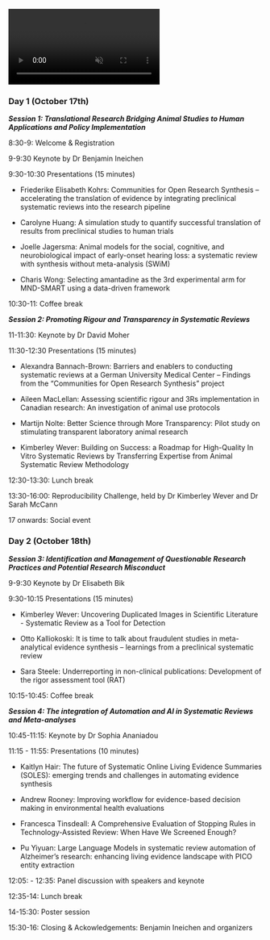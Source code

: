 <div class="background-video-container">
  <video autoplay loop muted playsinline>
    <source src="LogoVideo.mp4" type="video/mp4">
    Your browser does not support the video tag.
  </video>
</div>

### Day 1 (October 17th)

***Session 1: Translational Research Bridging Animal Studies to Human Applications and Policy Implementation***

8:30-9: Welcome & Registration

9-9:30 Keynote by Dr Benjamin Ineichen

9:30-10:30 Presentations (15 minutes)

-   Friederike Elisabeth Kohrs: Communities for Open Research Synthesis – accelerating the translation of evidence by integrating preclinical systematic reviews into the research pipeline

-   Carolyne Huang: A simulation study to quantify successful translation of results from preclinical studies to human trials

-   Joelle Jagersma: Animal models for the social, cognitive, and neurobiological impact of early-onset hearing loss: a systematic review with synthesis without meta-analysis (SWiM)

-   Charis Wong: Selecting amantadine as the 3rd experimental arm for MND-SMART using a data-driven framework

10:30-11: Coffee break

***Session 2: Promoting Rigour and Transparency in Systematic Reviews***

11-11:30: Keynote by Dr David Moher

11:30-12:30 Presentations (15 minutes)

-   Alexandra Bannach-Brown: Barriers and enablers to conducting systematic reviews at a German University Medical Center – Findings from the “Communities for Open Research Synthesis” project

-   Aileen MacLellan: Assessing scientific rigour and 3Rs implementation in Canadian research: An investigation of animal use protocols

-   Martijn Nolte: Better Science through More Transparency: Pilot study on stimulating transparent laboratory animal research

-   Kimberley Wever: Building on Success: a Roadmap for High-Quality In Vitro Systematic Reviews by Transferring Expertise from Animal Systematic Review Methodology

12:30-13:30: Lunch break

13:30-16:00: Reproducibility Challenge, held by Dr Kimberley Wever and Dr Sarah McCann

17 onwards: Social event

### Day 2 (October 18th) 

***Session 3: Identification and Management of Questionable Research Practices and Potential Research Misconduct***

9-9:30 Keynote by Dr Elisabeth Bik

9:30-10:15 Presentations (15 minutes)

-   Kimberley Wever: Uncovering Duplicated Images in Scientific Literature - Systematic Review as a Tool for Detection

-   Otto Kalliokoski: It is time to talk about fraudulent studies in meta-analytical evidence synthesis – learnings from a preclinical systematic review

-   Sara Steele: Underreporting in non-clinical publications: Development of the rigor assessment tool (RAT)

10:15-10:45: Coffee break

***Session 4: The integration of Automation and AI in Systematic Reviews and Meta-analyses***

10:45-11:15: Keynote by Dr Sophia Ananiadou

11:15 - 11:55: Presentations (10 minutes)

-   Kaitlyn Hair: The future of Systematic Online Living Evidence Summaries (SOLES): emerging trends and challenges in automating evidence synthesis

-   Andrew Rooney: Improving workflow for evidence-based decision making in environmental health evaluations

-   Francesca Tinsdeall: A Comprehensive Evaluation of Stopping Rules in Technology-Assisted Review: When Have We Screened Enough?

-   Pu Yiyuan: Large Language Models in systematic review automation of Alzheimer’s research: enhancing living evidence landscape with PICO entity extraction

12:05: - 12:35: Panel discussion with speakers and keynote

12:35-14: Lunch break

14-15:30: Poster session

15:30-16: Closing & Ackowledgements: Benjamin Ineichen and organizers
